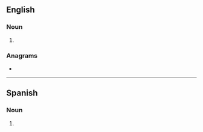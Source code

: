 ==English==

===Noun===
{{head|en|noun plural form}}

# {{plural of|botnet|lang=en}}

===Anagrams===
* {{anagrams|en|Bettons}}

----

==Spanish==

===Noun===
{{head|es|noun form|g=m-p}}

# {{plural of|botnet|lang=es}}